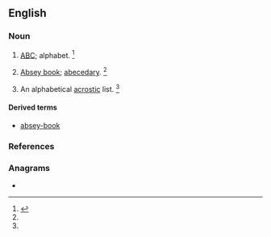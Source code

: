==English==

===Noun===
{{en-noun}}

# {{lb|en|obsolete}} [[ABC]]; alphabet. {{defdate|First attested around 1150 to 1350.}}<ref name=SOED>{{R:SOED5|page=9}}</ref>
# {{lb|en|obsolete}} [[absey book|Absey book]]; [[abecedary]]. {{defdate|First attested around 1150 to 1350.}}<ref name=SOED/>
# {{lb|en|obsolete}} An alphabetical [[acrostic]] list. {{defdate|First attested around 1150 to 1350.}}<ref name=SOED/>

====Derived terms====
* [[absey-book]]

===References===
<references/>

===Anagrams===
* {{anagrams|en|Basey|Basye|Bayes|abyes|besay|eBays}}
